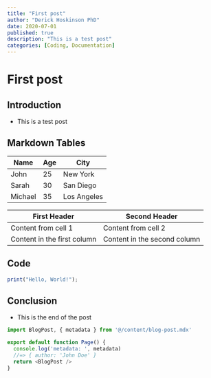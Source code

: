 ```yaml
---
title: "First post"
author: "Derick Hoskinson PhD"
date: 2020-07-01
published: true
description: "This is a test post"
categories: [Coding, Documentation]
---
```


# First post

## Introduction

- This is a test post

## Markdown Tables

| Name    | Age | City        |
| ------- | --- | ----------- |
| John    | 25  | New York    |
| Sarah   | 30  | San Diego   |
| Michael | 35  | Los Angeles |

| First Header                | Second Header                |
| --------------------------- | ---------------------------- |
| Content from cell 1         | Content from cell 2          |
| Content in the first column | Content in the second column |

## Code

```typescript
print("Hello, World!");
```

## Conclusion

- This is the end of the post

```typescript
import BlogPost, { metadata } from '@/content/blog-post.mdx'

export default function Page() {
  console.log('metadata: ', metadata)
  //=> { author: 'John Doe' }
  return <BlogPost />
}
```
